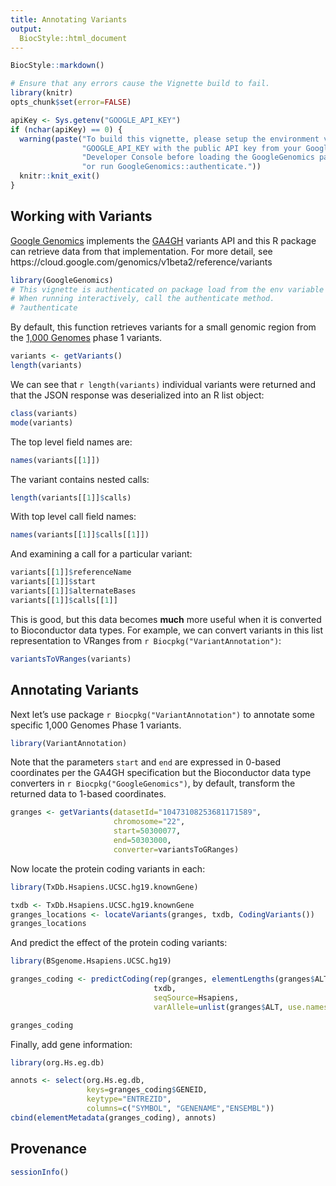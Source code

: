 ```yaml
---
title: Annotating Variants
output:
  BiocStyle::html_document
---
```


<!-- Copyright 2014 Google Inc. All rights reserved. -->

<!-- Licensed under the Apache License, Version 2.0 (the "License"); -->
<!-- you may not use this file except in compliance with the License. -->
<!-- You may obtain a copy of the License at -->

<!--     http://www.apache.org/licenses/LICENSE-2.0 -->

<!-- Unless required by applicable law or agreed to in writing, software -->
<!-- distributed under the License is distributed on an "AS IS" BASIS, -->
<!-- WITHOUT WARRANTIES OR CONDITIONS OF ANY KIND, either express or implied. -->
<!-- See the License for the specific language governing permissions and -->
<!-- limitations under the License. -->

<!--
%% \VignetteEngine{knitr::rmarkdown}
%% \VignetteIndexEntry{Annotating Variants}
-->

```r
BiocStyle::markdown()
```

```r
# Ensure that any errors cause the Vignette build to fail.
library(knitr)
opts_chunk$set(error=FALSE)
```

```r
apiKey <- Sys.getenv("GOOGLE_API_KEY")
if (nchar(apiKey) == 0) {
  warning(paste("To build this vignette, please setup the environment variable",
                "GOOGLE_API_KEY with the public API key from your Google",
                "Developer Console before loading the GoogleGenomics package,",
                "or run GoogleGenomics::authenticate."))
  knitr::knit_exit()
}
```

## Working with Variants

[Google Genomics](http://cloud.google.com/genomics) implements the [GA4GH](http://ga4gh.org/) variants API and this R package can retrieve data from that implementation.  For more detail, see https://cloud.google.com/genomics/v1beta2/reference/variants


```r
library(GoogleGenomics)
# This vignette is authenticated on package load from the env variable GOOGLE_API_KEY.
# When running interactively, call the authenticate method.
# ?authenticate
```

By default, this function retrieves variants for a small genomic region from the [1,000 Genomes](http://googlegenomics.readthedocs.org/en/latest/use_cases/discover_public_data/1000_genomes.html) phase 1 variants.
```r
variants <- getVariants()
length(variants)
```

We can see that `r length(variants)` individual variants were returned and that the JSON response was deserialized into an R list object:
```r
class(variants)
mode(variants)
```

The top level field names are:
```r
names(variants[[1]])
```

The variant contains nested calls:
```r
length(variants[[1]]$calls)
```

With top level call field names:
```r
names(variants[[1]]$calls[[1]])
```

And examining a call for a particular variant:
```r
variants[[1]]$referenceName
variants[[1]]$start
variants[[1]]$alternateBases
variants[[1]]$calls[[1]]
```

This is good, but this data becomes **much** more useful when it is converted to Bioconductor data types.  For example, we can convert variants in this list representation to VRanges from `r Biocpkg("VariantAnnotation")`: 
```r
variantsToVRanges(variants)
```

## Annotating Variants

Next let's use package `r Biocpkg("VariantAnnotation")` to annotate some specific 1,000 Genomes Phase 1 variants.

```r
library(VariantAnnotation)
```

Note that the parameters `start` and `end` are expressed in 0-based coordinates per the GA4GH specification but the Bioconductor data type converters in `r Biocpkg("GoogleGenomics")`, by default, transform the returned data to 1-based coordinates.
```r
granges <- getVariants(datasetId="10473108253681171589",
                       chromosome="22",
                       start=50300077,
                       end=50303000,
                       converter=variantsToGRanges)
```

Now locate the protein coding variants in each:
```r
library(TxDb.Hsapiens.UCSC.hg19.knownGene)
```

```r
txdb <- TxDb.Hsapiens.UCSC.hg19.knownGene
granges_locations <- locateVariants(granges, txdb, CodingVariants())
granges_locations
```

And predict the effect of the protein coding variants:
```r
library(BSgenome.Hsapiens.UCSC.hg19)
```

```r
granges_coding <- predictCoding(rep(granges, elementLengths(granges$ALT)),
                                txdb,
                                seqSource=Hsapiens,
                                varAllele=unlist(granges$ALT, use.names=FALSE))

granges_coding
```

Finally, add gene information:
```r
library(org.Hs.eg.db)
```

```r
annots <- select(org.Hs.eg.db,
                 keys=granges_coding$GENEID,
                 keytype="ENTREZID",
                 columns=c("SYMBOL", "GENENAME","ENSEMBL"))
cbind(elementMetadata(granges_coding), annots)
```

## Provenance
```r
sessionInfo()
```
